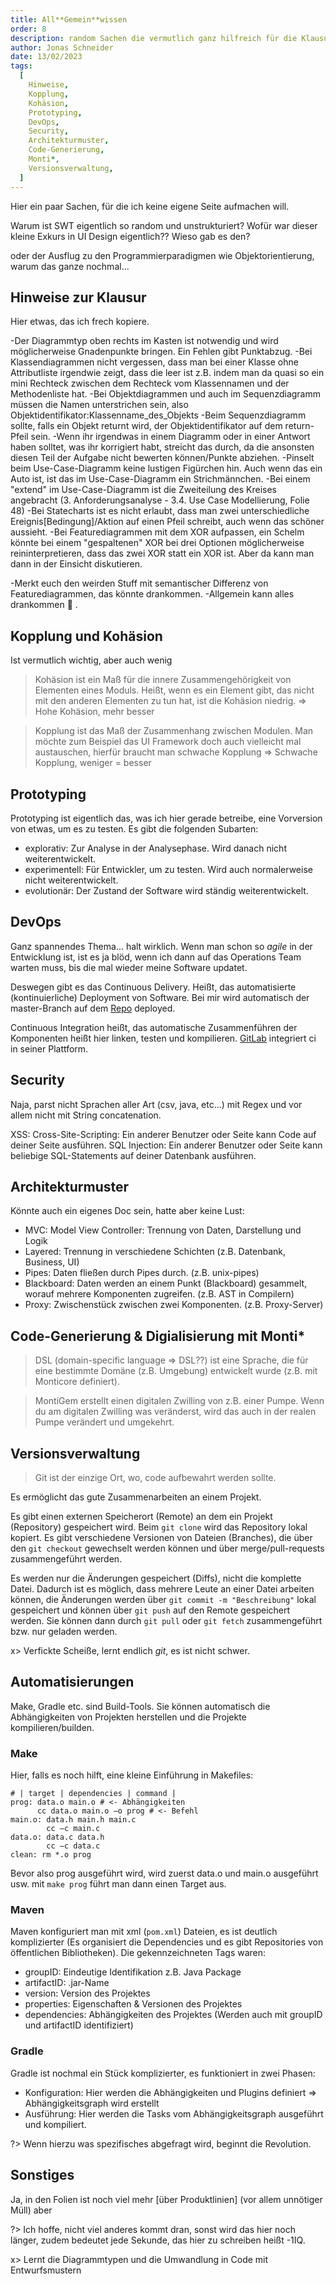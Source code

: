 ```yaml
---
title: All**Gemein**wissen
order: 8
description: random Sachen die vermutlich ganz hilfreich für die Klausur sind
author: Jonas Schneider
date: 13/02/2023
tags:
  [
    Hinweise,
    Kopplung,
    Kohäsion,
    Prototyping,
    DevOps,
    Security,
    Architekturmuster,
    Code-Generierung,
    Monti*,
    Versionsverwaltung,
  ]
---
```


Hier ein paar Sachen, für die ich keine eigene Seite aufmachen will.

Warum ist SWT eigentlich so random und unstrukturiert? Wofür war dieser kleine Exkurs in UI Design eigentlich?? Wieso gab es den?

oder der Ausflug zu den Programmierparadigmen wie Objektorientierung, warum das ganze nochmal...

## Hinweise zur Klausur

Hier etwas, das ich frech kopiere.

-Der Diagrammtyp oben rechts im Kasten ist notwendig und wird möglicherweise Gnadenpunkte bringen. Ein Fehlen gibt Punktabzug.
-Bei Klassendiagrammen nicht vergessen, dass man bei einer Klasse ohne Attributliste irgendwie zeigt, dass die leer ist z.B. indem man da quasi so ein mini Rechteck zwischen dem Rechteck vom Klassennamen und der Methodenliste hat.
-Bei Objektdiagrammen und auch im Sequenzdiagramm müssen die Namen unterstrichen sein, also Objektidentifikator:Klassenname_des_Objekts
-Beim Sequenzdiagramm sollte, falls ein Objekt returnt wird, der Objektidentifikator auf dem return-Pfeil sein.
-Wenn ihr irgendwas in einem Diagramm oder in einer Antwort haben solltet, was ihr korrigiert habt, streicht das durch, da die ansonsten diesen Teil der Aufgabe nicht bewerten können/Punkte abziehen.
-Pinselt beim Use-Case-Diagramm keine lustigen Figürchen hin. Auch wenn das ein Auto ist, ist das im Use-Case-Diagramm ein Strichmännchen.
-Bei einem "extend" im Use-Case-Diagramm ist die Zweiteilung des Kreises angebracht (3. Anforderungsanalyse - 3.4. Use Case Modellierung, Folie 48)
-Bei Statecharts ist es nicht erlaubt, dass man zwei unterschiedliche Ereignis[Bedingung]/Aktion auf einen Pfeil schreibt, auch wenn das schöner aussieht.
-Bei Featurediagrammen mit dem XOR aufpassen, ein Schelm könnte bei einem "gespaltenen" XOR bei drei Optionen möglicherweise reininterpretieren, dass das zwei XOR statt ein XOR ist. Aber da kann man dann in der Einsicht diskutieren.

-Merkt euch den weirden Stuff mit semantischer Differenz von Featurediagrammen, das könnte drankommen.
-Allgemein kann alles drankommen 🤷 .

## Kopplung und Kohäsion

Ist vermutlich wichtig, aber auch wenig

> Kohäsion ist ein Maß für die innere Zusammengehörigkeit von Elementen eines Moduls. Heißt, wenn es ein Element gibt, das nicht mit den anderen Elementen zu tun hat, ist die Kohäsion niedrig. $\Rightarrow$ Hohe Kohäsion, mehr besser

> Kopplung ist das Maß der Zusammenhang zwischen Modulen. Man möchte zum Beispiel das UI Framework doch auch vielleicht mal austauschen, hierfür braucht man schwache Kopplung $\Rightarrow$ Schwache Kopplung, weniger = besser

## Prototyping

Prototyping ist eigentlich das, was ich hier gerade betreibe, eine Vorversion von etwas, um es zu testen. Es gibt die folgenden Subarten:

- explorativ: Zur Analyse in der Analysephase. Wird danach nicht weiterentwickelt.
- experimentell: Für Entwickler, um zu testen. Wird auch normalerweise nicht weiterentwickelt.
- evolutionär: Der Zustand der Software wird ständig weiterentwickelt.

## DevOps

Ganz spannendes Thema... halt wirklich.
Wenn man schon so _agile_ in der Entwicklung ist, ist es ja blöd, wenn ich dann auf das Operations Team warten muss, bis die mal wieder meine Software updatet.

Deswegen gibt es das Continuous Delivery. Heißt, das automatisierte (kontinuierliche) Deployment von Software. Bei mir wird automatisch der master-Branch auf dem [Repo](https://github.com/jonsch318/htwr-aachen.de) deployed.

Continuous Integration heißt, das automatische Zusammenführen der Komponenten heißt hier linken, testen und kompilieren. [GitLab](https://git.rwth-aachen.de) integriert ci in seiner Plattform.

## Security

Naja, parst nicht Sprachen aller Art (csv, java, etc...) mit Regex und vor allem nicht mit String concatenation.

XSS: Cross-Site-Scripting: Ein anderer Benutzer oder Seite kann Code auf deiner Seite ausführen.
SQL Injection: Ein anderer Benutzer oder Seite kann beliebige SQL-Statements auf deiner Datenbank ausführen.

## Architekturmuster

Könnte auch ein eigenes Doc sein, hatte aber keine Lust:

- MVC: Model View Controller: Trennung von Daten, Darstellung und Logik
- Layered: Trennung in verschiedene Schichten (z.B. Datenbank, Business, UI)
- Pipes: Daten fließen durch Pipes durch. (z.B. unix-pipes)
- Blackboard: Daten werden an einem Punkt (Blackboard) gesammelt, worauf mehrere Komponenten zugreifen. (z.B. AST in Compilern)
- Proxy: Zwischenstück zwischen zwei Komponenten. (z.B. Proxy-Server)

## Code-Generierung & Digialisierung mit Monti\*

> DSL (domain-specific language => DSL??) ist eine Sprache, die für eine bestimmte Domäne (z.B. Umgebung) entwickelt wurde (z.B. mit Monticore definiert).

> MontiGem erstellt einen digitalen Zwilling von z.B. einer Pumpe. Wenn du am digitalen Zwilling was veränderst, wird das auch in der realen Pumpe verändert und umgekehrt.

## Versionsverwaltung

> Git ist der einzige Ort, wo, code aufbewahrt werden sollte.

Es ermöglicht das gute Zusammenarbeiten an einem Projekt.

Es gibt einen externen Speicherort (Remote) an dem ein Projekt (Repository) gespeichert wird. Beim `git clone` wird das Repository lokal kopiert.
Es gibt verschiedene Versionen von Dateien (Branches), die über den `git checkout` gewechselt werden können und über merge/pull-requests zusammengeführt werden.

Es werden nur die Änderungen gespeichert (Diffs), nicht die komplette Datei. Dadurch ist es möglich, dass mehrere Leute an einer Datei arbeiten können,
die Änderungen werden über `git commit -m "Beschreibung"` lokal gespeichert und können über `git push` auf den Remote gespeichert werden.
Sie können dann durch `git pull` oder `git fetch` zusammengeführt bzw. nur geladen werden.

x> Verfickte Scheiße, lernt endlich _git_, es ist nicht schwer.

## Automatisierungen

Make, Gradle etc. sind Build-Tools. Sie können automatisch die Abhängigkeiten von Projekten herstellen und die Projekte kompilieren/builden.

### Make

Hier, falls es noch hilft, eine kleine Einführung in Makefiles:

```make
# | target | dependencies | command |
prog: data.o main.o # <- Abhängigkeiten
      cc data.o main.o –o prog # <- Befehl
main.o: data.h main.h main.c
        cc –c main.c
data.o: data.c data.h
        cc –c data.c
clean: rm *.o prog
```

Bevor also prog ausgeführt wird, wird zuerst data.o und main.o ausgeführt usw. mit `make prog` führt man dann einen Target aus.

### Maven

Maven konfiguriert man mit xml (`pom.xml`) Dateien, es ist deutlich komplizierter (Es organisiert die Dependencies und es gibt Repositories von öffentlichen Bibliotheken). Die gekennzeichneten Tags waren:

- groupID: Eindeutige Identifikation z.B. Java Package
- artifactID: .jar-Name
- version: Version des Projektes
- properties: Eigenschaften & Versionen des Projektes
- dependencies: Abhängigkeiten des Projektes (Werden auch mit groupID und artifactID identifiziert)

### Gradle

Gradle ist nochmal ein Stück komplizierter, es funktioniert in zwei Phasen:

- Konfiguration: Hier werden die Abhängigkeiten und Plugins definiert => Abhängigkeitsgraph wird erstellt
- Ausführung: Hier werden die Tasks vom Abhängigkeitsgraph ausgeführt und kompiliert.

?> Wenn hierzu was spezifisches abgefragt wird, beginnt die Revolution.

## Sonstiges

Ja, in den Folien ist noch viel mehr [über Produktlinien] (vor allem unnötiger Müll) aber

?> Ich hoffe, nicht viel anderes kommt dran, sonst wird das hier noch länger, zudem bedeutet jede Sekunde, das hier zu schreiben heißt -1IQ.

x> Lernt die Diagrammtypen und die Umwandlung in Code mit Entwurfsmustern
